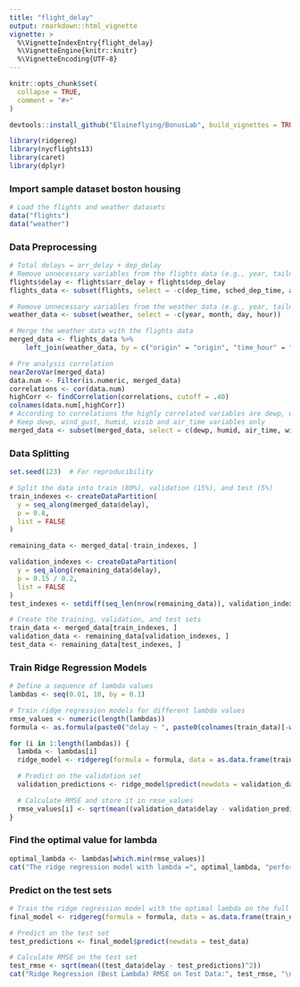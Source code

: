 ```yaml
---
title: "flight_delay"
output: rmarkdown::html_vignette
vignette: >
  %\VignetteIndexEntry{flight_delay}
  %\VignetteEngine{knitr::knitr}
  %\VignetteEncoding{UTF-8}
---
```


```r
knitr::opts_chunk$set(
  collapse = TRUE,
  comment = "#>"
)
```

```r
devtools::install_github("Elaineflying/BonusLab", build_vignettes = TRUE)

library(ridgereg)
library(nycflights13)
library(caret)
library(dplyr)
```

### Import sample dataset boston housing 
```r
# Load the flights and weather datasets
data("flights")
data("weather")
```

### Data Preprocessing
```r
# Total delays = arr_delay + dep_delay
# Remove unnecessary variables from the flights data (e.g., year, tailnum, etc.)
flights$delay <- flights$arr_delay + flights$dep_delay
flights_data <- subset(flights, select = -c(dep_time, sched_dep_time, arr_time, sched_arr_time, carrier, flight, tailnum, minute, year, month, day, hour, arr_delay, dep_delay))

# Remove unnecessary variables from the weather data (e.g., year, tailnum, etc.)
weather_data <- subset(weather, select = -c(year, month, day, hour))

# Merge the weather data with the flights data 
merged_data <- flights_data %>%
    left_join(weather_data, by = c("origin" = "origin", "time_hour" = "time_hour" )) %>% na.omit() 

# Pre analysis correlation
nearZeroVar(merged_data)
data.num <- Filter(is.numeric, merged_data)
correlations <- cor(data.num)
highCorr <- findCorrelation(correlations, cutoff = .40)
colnames(data.num[,highCorr])
# According to correlations the highly correlated variables are dewp, wind_gust, humid, visib and air_time
# Keep dewp, wind_gust, humid, visib and air_time variables only
merged_data <- subset(merged_data, select = c(dewp, humid, air_time, wind_gust, visib, delay))
```

### Data Splitting
```r
set.seed(123)  # For reproducibility

# Split the data into train (80%), validation (15%), and test (5%)
train_indexes <- createDataPartition(
  y = seq_along(merged_data$delay),
  p = 0.8,
  list = FALSE
)

remaining_data <- merged_data[-train_indexes, ]

validation_indexes <- createDataPartition(
  y = seq_along(remaining_data$delay),
  p = 0.15 / 0.2,
  list = FALSE
)
test_indexes <- setdiff(seq_len(nrow(remaining_data)), validation_indexes)

# Create the training, validation, and test sets
train_data <- merged_data[train_indexes, ]
validation_data <- remaining_data[validation_indexes, ]
test_data <- remaining_data[test_indexes, ]

```

### Train Ridge Regression Models
```r
# Define a sequence of lambda values
lambdas <- seq(0.01, 10, by = 0.1)

# Train ridge regression models for different lambda values
rmse_values <- numeric(length(lambdas))
formula <- as.formula(paste0("delay ~ ", paste0(colnames(train_data)[-which(colnames(train_data) %in% c('delay'))], collapse = " + ")))

for (i in 1:length(lambdas)) {
  lambda <- lambdas[i]
  ridge_model <- ridgereg(formula = formula, data = as.data.frame(train_data), lambda)

  # Predict on the validation set
  validation_predictions <- ridge_model$predict(newdata = validation_data)

  # Calculate RMSE and store it in rmse_values
  rmse_values[i] <- sqrt(mean((validation_data$delay - validation_predictions)^2))
}
```

### Find the optimal value for lambda
```r
optimal_lambda <- lambdas[which.min(rmse_values)]
cat("The ridge regression model with lambda =", optimal_lambda, "performs well on the validation data.")
```

### Predict on the test sets
```r
# Train the ridge regression model with the optimal lambda on the full training set
final_model <- ridgereg(formula = formula, data = as.data.frame(train_data), optimal_lambda)

# Predict on the test set
test_predictions <- final_model$predict(newdata = test_data)

# Calculate RMSE on the test set
test_rmse <- sqrt(mean((test_data$delay - test_predictions)^2))
cat("Ridge Regression (Best Lambda) RMSE on Test Data:", test_rmse, "\n")
```
